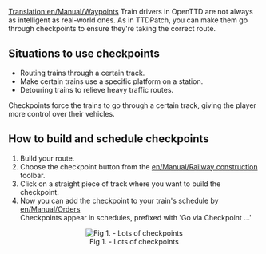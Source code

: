 [[Translation:en/Manual/Waypoints]]
Train drivers in OpenTTD are not always as intelligent as real-world ones. As in TTDPatch, you can make them go through checkpoints to ensure they're taking the correct route.
== Situations to use checkpoints ==

* Routing trains through a certain track.
* Make certain trains use a specific platform on a station.
* Detouring trains to relieve heavy traffic routes.

Checkpoints force the trains to go through a certain track, giving the player more control over their vehicles.

== How to build and schedule checkpoints ==

# Build your route.
# Choose the checkpoint button from the [[en/Manual/Railway construction]] toolbar.
# Click on a straight piece of track where you want to build the checkpoint.
# Now you can add the checkpoint to your train's schedule by [[en/Manual/Orders]]<br>Checkpoints appear in schedules, prefixed with 'Go via Checkpoint ...'


<center>[[File:en/Manual/Checkpoints.png|center|frame|Fig 1. - Lots of checkpoints]]</center>